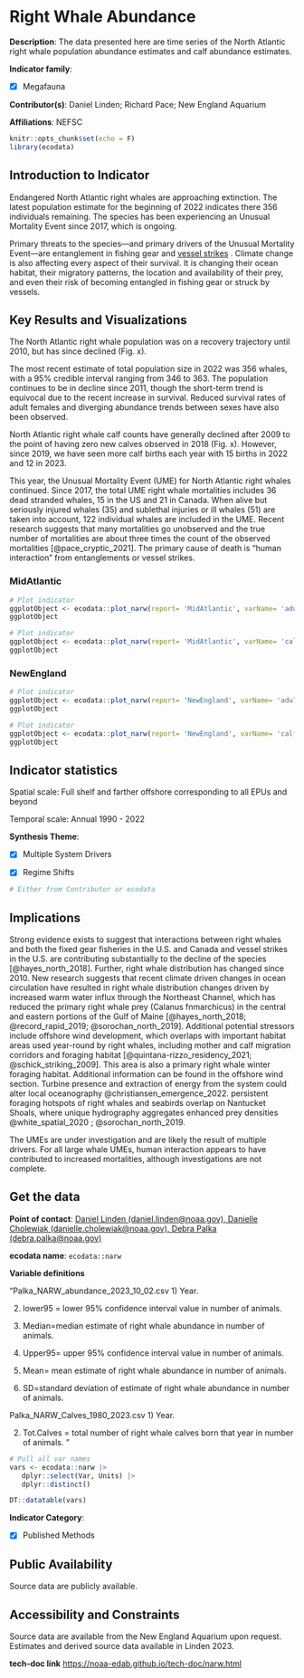 # Right Whale Abundance

**Description**: The data presented here are time series of the North Atlantic right whale population abundance estimates and calf abundance estimates.

**Indicator family**: 

- [X] Megafauna


**Contributor(s)**: Daniel Linden; Richard Pace; New England Aquarium

**Affiliations**: NEFSC

```{r echo=FALSE}
knitr::opts_chunk$set(echo = F)
library(ecodata)
```
## Introduction to Indicator
Endangered North Atlantic right whales are approaching extinction. The latest population estimate for the beginning of 2022 indicates there 356 individuals remaining. The species has been experiencing an Unusual Mortality Event since 2017, which is ongoing.

Primary threats to the species—and primary drivers of the Unusual Mortality Event—are entanglement in fishing gear and [vessel strikes](https://www.fisheries.noaa.gov/national/marine-life-distress/2017-2024-north-atlantic-right-whale-unusual-mortality-event) . Climate change is also affecting every aspect of their survival. It is changing their ocean habitat, their migratory patterns, the location and availability of their prey, and even their risk of becoming entangled in fishing gear or struck by vessels.

## Key Results and Visualizations
The North Atlantic right whale population was on a recovery trajectory until 2010, but has since declined (Fig. x).
The most recent estimate of total population size in 2022 was 356 whales, with a 95% credible interval ranging from 346 to 363. The population continues to be in decline since 2011, though the short-term trend is equivocal due to the recent increase in survival. Reduced survival rates of adult females and diverging abundance trends between sexes have also been observed. 

North Atlantic right whale calf counts have generally declined after 2009 to the point of having zero new calves observed in 2018 (Fig. x). However, since 2019, we have seen more calf births each year with 15 births in 2022 and 12 in 2023.

This year, the Unusual Mortality Event (UME) for North Atlantic right whales continued. Since 2017, the total UME right whale mortalities includes 36 dead stranded whales, 15 in the US and 21 in Canada. When alive but seriously injured whales (35) and sublethal injuries or ill whales (51) are taken into account, 122 individual whales are included in the UME. Recent research suggests that many mortalities go unobserved and the true number of mortalities are about three times the count of the observed mortalities [@pace_cryptic_2021]. The primary cause of death is “human interaction” from entanglements or vessel strikes.

### MidAtlantic

```{r plot_narwMidAtlanticadult}
# Plot indicator
ggplotObject <- ecodata::plot_narw(report= 'MidAtlantic', varName= 'adult')
ggplotObject
```

```{r plot_narwMidAtlanticcalf}
# Plot indicator
ggplotObject <- ecodata::plot_narw(report= 'MidAtlantic', varName= 'calf')
ggplotObject
```

### NewEngland

```{r plot_narwNewEnglandadult}
# Plot indicator
ggplotObject <- ecodata::plot_narw(report= 'NewEngland', varName= 'adult')
ggplotObject
```

```{r plot_narwNewEnglandcalf}
# Plot indicator
ggplotObject <- ecodata::plot_narw(report= 'NewEngland', varName= 'calf')
ggplotObject
```


## Indicator statistics 
Spatial scale: Full shelf and farther offshore corresponding to all EPUs and beyond

Temporal scale: Annual 1990 - 2022

**Synthesis Theme**:

- [X] Multiple System Drivers
- [X] Regime Shifts


```{r autostats_narw}
# Either from Contributor or ecodata
```

## Implications
Strong evidence exists to suggest that interactions between right whales and both the fixed gear fisheries in the U.S. and Canada and vessel strikes in the U.S. are contributing substantially to the decline of the species [@hayes_north_2018]. Further, right whale distribution has changed since 2010. New research suggests that recent climate driven changes in ocean circulation have resulted in right whale distribution changes driven by increased warm water influx through the Northeast Channel, which has reduced the primary right whale prey (Calanus fnmarchicus) in the central and eastern portions of the Gulf of Maine [@hayes_north_2018; @record_rapid_2019; @sorochan_north_2019]. Additional potential stressors include offshore wind development, which overlaps with important habitat areas used year-round by right whales, including mother and calf migration corridors and foraging habitat [@quintana-rizzo_residency_2021; @schick_striking_2009]. This area is also a primary right whale winter foraging habitat. Additional information can be found in the offshore wind section. Turbine presence and extraction of energy from the system could alter local oceanography @christiansen_emergence_2022. persistent foraging hotspots of right whales and seabirds overlap on Nantucket Shoals, where unique hydrography aggregates enhanced prey densities @white_spatial_2020 ;  @sorochan_north_2019.

The UMEs are under investigation and are likely the result of multiple drivers. For all large whale UMEs, human interaction appears to have contributed to increased mortalities, although investigations are not complete.

## Get the data

**Point of contact**: [Daniel Linden (daniel.linden@noaa.gov), Danielle Cholewiak (danielle.cholewiak@noaa.gov), Debra Palka (debra.palka@noaa.gov)](mailto:Daniel Linden (daniel.linden@noaa.gov), Danielle Cholewiak (danielle.cholewiak@noaa.gov), Debra Palka (debra.palka@noaa.gov)){.email}

**ecodata name**: `ecodata::narw`

**Variable definitions**

"Palka_NARW_abundance_2023_10_02.csv 1)	Year.  
2) lower95 = lower 95% confidence interval value in number of animals.  
3) Median=median estimate of right whale abundance in number of animals.  
4) Upper95= upper 95% confidence interval value in number of animals.   
5) Mean= mean estimate of right whale abundance in number of animals.   
6) SD=standard deviation of estimate of right whale abundance in number of animals.  
Palka_NARW_Calves_1980_2023.csv 1)	Year.  
2) Tot.Calves = total number of right whale calves born that year in number of animals. "

```{r vars_narw}
# Pull all var names
vars <- ecodata::narw |>
   dplyr::select(Var, Units) |>
   dplyr::distinct()

DT::datatable(vars)
```
**Indicator Category**:

- [X] Published Methods


## Public Availability

Source data are publicly available.

## Accessibility and Constraints

Source data are available from the New England Aquarium upon request. Estimates and derived source data available in Linden 2023.

**tech-doc link**
<https://noaa-edab.github.io/tech-doc/narw.html>


